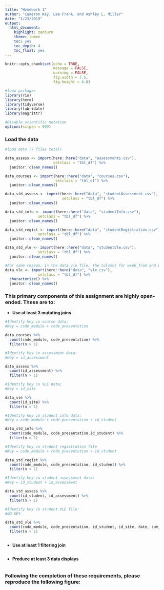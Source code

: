 ```yaml
---
title: "Homework 1"
author: "Cameron Kay, Lea Frank, and Ashley L. Miller"
date: "1/23/2019"
output:
  html_document:
    highlight: zenburn
    theme: lumen
    toc: yes
    toc_depth: 4
    toc_float: yes
---
```


```r

knitr::opts_chunk$set(echo = TRUE,
                      message = FALSE,
                      warning = FALSE,
                      fig.width = 7.5,
                      fig.height = 4.0)

#load packages
library(rio)
library(here)
library(tidyverse)
library(lubridate)
library(magrittr)

#Disable scientific notation
options(scipen = 999)

```

### Load the data

```r

#load data (7 files total)

data_assess <- import(here::here("data", "assessments.csv"),
                      setclass = "tbl_df") %>%
  janitor::clean_names()

data_courses <- import(here::here("data", "courses.csv"),
                       setclass = "tbl_df") %>% 
  janitor::clean_names()

data_std_assess <- import(here::here("data", "studentAssessment.csv"),
                          setclass = "tbl_df") %>% 
  janitor::clean_names()

data_std_info <- import(here::here("data", "studentInfo.csv"),
               setclass = "tbl_df") %>% 
  janitor::clean_names()

data_std_regist <- import(here::here("data", "studentRegistration.csv"),
               setclass = "tbl_df") %>% 
  janitor::clean_names()

data_std_vle <- import(here::here("data", "studentVle.csv"),
               setclass = "tbl_df") %>% 
  janitor::clean_names()

#For some reason, in the data_vle file, the columns for week_from and week_to consist of all NAs????
data_vle <- import(here::here("data", "vle.csv"),
               setclass = "tbl_df") %>% 
  characterize() %>%
  janitor::clean_names()

```

### This primary components of this assignment are highly open-ended. These are to:

  + **Use at least 3 mutating joins**

```r

#Identify key in course data:
#Key = code_module + code_presentation

data_courses %>% 
  count(code_module, code_presentation) %>% 
  filter(n > 1)

#Identify key in assessment data:
#Key = id_assessment

data_assess %>% 
  count(id_assessment) %>% 
  filter(n > 1)

#Identify key in VLE data:
#Key = id_site

data_vle %>% 
  count(id_site) %>% 
  filter(n > 1)

#Identify key in student info data:
#Key = code_module + code_presentation + id_student

data_std_info %>% 
  count(code_module, code_presentation,id_student) %>% 
  filter(n > 1)

#Identify key in student registration file
#Key = code_module + code_presentation + id_student

data_std_regist %>% 
  count(code_module, code_presentation, id_student) %>% 
  filter(n > 1)

#Identify key in student assessment data:
#Key = id_student + id_assessment

data_std_assess %>% 
  count(id_student, id_assessment) %>% 
  filter(n > 1)

#Identify key in student VLE file:
#NO KEY

data_std_vle %>% 
  count(code_module, code_presentation, id_student, id_site, date, sum_click) %>% 
  filter(n > 1)

```

```r



```

  + **Use at least 1 filtering join**

```r



```

  + **Produce at least 3 data displays**

```r



```
  
### Following the completion of these requirements, please reproduce the following figure:

```r



```